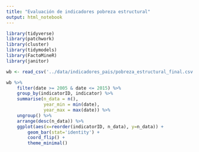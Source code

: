 ```yaml
---
title: "Evaluación de indicadores pobreza estructural"
output: html_notebook
---
```


```r
library(tidyverse)
library(patchwork)
library(cluster)
library(tidymodels)
library(FactoMineR)
library(janitor)
```

```r
wb <- read_csv('../data/indicadores_pais/pobreza_estructural_final.csv')
```

```r
wb %>%
    filter(date >= 2005 & date <= 2015) %>%
    group_by(indicatorID, indicator) %>%
    summarise(n_data = n(),
              year_min = min(date),
              year_max = max(date)) %>%
    ungroup() %>%
    arrange(desc(n_data)) %>%
    ggplot(aes(x=reorder(indicatorID, n_data), y=n_data)) + 
        geom_bar(stat='identity') +
        coord_flip() +
        theme_minimal()
```

